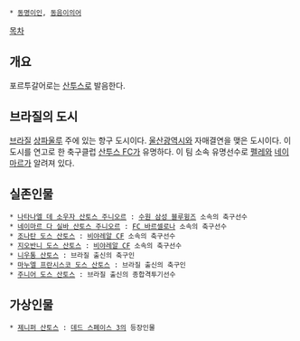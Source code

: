  * [[동명이인]], [[동음이의어]]

{{{+1 Santos }}}


[[목차]]
== 개요 ==
포르투갈어로는 [[산투스]]로 발음한다.

== 브라질의 도시 ==
[[브라질]] [[상파울루]] 주에 있는 항구 도시이다. [[울산광역시]]와 자매결연을 맺은 도시이다. 이 도시를 연고로 한 축구클럽 [[산투스 FC]]가 유명하다. 이 팀 소속 유명선수로 [[펠레]]와 [[네이마르]]가 알려져 있다.

== 실존인물 ==
 * [[나타나엘 데 소우자 산토스 주니오르]] : [[수원 삼성 블루윙즈]] 소속의 축구선수
 * [[네이마르 다 실바 산토스 주니오르]] : [[FC 바르셀로나]] 소속의 축구선수
 * [[조나탄 도스 산토스]] : [[비야레알 CF]] 소속의 축구선수
 * [[지오반니 도스 산토스]] : [[비야레알 CF]] 소속의 축구선수
 * [[니우통 산토스]] : 브라질 출신의 축구인
 * [[마누엘 프란시스코 도스 산토스]] : 브라질 출신의 축구인
 * [[주니어 도스 산토스]] : 브라질 출신의 종합격투기선수

== 가상인물 ==
 * [[제니퍼 산토스]] : [[데드 스페이스 3]]의 등장인물
